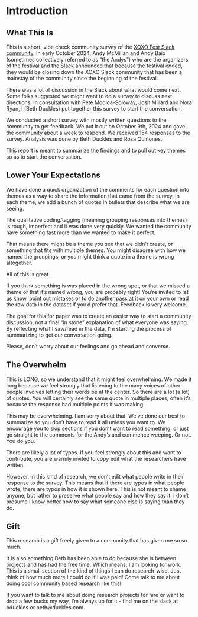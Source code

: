 
# Introduction

## What This Is 

This is a short, vibe check community survey of the [XOXO Fest Slack community](https://xoxofest.com/). In early October 2024, Andy McMillan and Andy Baio (sometimes collectively referred to as “the Andys”) who are the organizers of the festival and the Slack announced that because the festival ended, they would be closing down the XOXO Slack community that has been a mainstay of the community since the beginning of the festival. 

There was a lot of discussion in the Slack about what would come next. Some folks suggested we might want to do a survey to discuss next directions. In consultation with Pete Modica-Soloway, Josh Millard and Nora Ryan, I (Beth Duckles) put together this survey to start the conversation. 

We conducted a short survey with mostly written questions to the community to get feedback. We put it out on October 9th, 2024 and gave the community about a week to respond. We received 154 responses to the survey. Analysis was done by Beth Duckles and Rosa Quiñones.  

This report is meant to summarize the findings and to pull out key themes so as to start the conversation. 

## Lower Your Expectations

We have done a quick organization of the comments for each question into themes as a way to share the information that came from the survey. In each theme, we add a bunch of quotes in bullets that describe what we are seeing.

The qualitative coding/tagging (meaning grouping responses into themes) is rough, imperfect and it was done very quickly. We wanted the community have something fast more than we wanted to make it perfect. 

That means there might be a theme you see that we didn’t create, or something that fits with multiple themes. You might disagree with how we named the groupings, or you might think a quote in a theme is wrong altogether. 

All of this is great.  

If you think something is was placed in the wrong spot, or that we missed a theme or that it’s named wrong, you are probably right! You're invited to let us know, point out mistakes or to do another pass at it on your own or read the raw data in the dataset if you'd prefer that. Feedback is very welcome. 

The goal for this for paper was to create an easier way to start a community discussion, not a final "in stone" explanation of what everyone was saying. By reflecting what I saw/read in the data, I’m starting the process of summarizing to get our conversation going. 

Please, don’t worry about our feelings and go ahead and converse.


## The Overwhelm

This is LONG, so we understand that it might feel overwhelming. We made it long because we feel strongly that listening to the many voices of other people involves letting their words be at the center. So there are a lot (a lot) of quotes. You will certainly see the same quote in multiple places, often it's because the response had multiple points it was making.  

This may be overwhelming. I am sorry about that. We’ve done our best to summarize so you don’t have to read it all unless you want to. We encourage you to skip sections if you don't want to read something, or just go straight to the comments for the Andy's and commence weeping. Or not. You do you.

There are likely a lot of typos. If you feel strongly about this and want to contribute, you are warmly invited to copy edit what the researchers have written. 

However, in this kind of research, we don’t edit what people write in their response to the survey. This means that if there are typos in what people wrote, there are typos in how it is shown here. This is not meant to shame anyone, but rather to preserve what people say and how they say it. I don’t presume I know better how to say what someone else is saying than they do.

## Gift 

This research is a gift freely given to a community that has given me so so much. 

It is also something Beth has been able to do because she is between projects and has had the free time. Which means, I am looking for work. This is a small section of the kind of things I can do research-wise. Just think of how much more I could do if I was paid!  Come talk to me about doing cool community based research like this! 

If you want to talk to me about doing research projects for hire or want to drop a few bucks my way, I’m always up for it - find me on the slack at bduckles or beth@duckles.com. 


